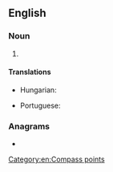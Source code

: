 {{also|nne|-nne|nnê}}
==English==

===Noun===
{{en-noun|-}}

# {{abbreviation of|en|north-northeast}}

====Translations====
{{trans-top|abbreviation of north-northeast}}
* Hungarian: {{t|hu|É-ÉK}}
{{trans-mid}}
* Portuguese: {{t|pt|NNE}}
{{trans-bottom}}

===Anagrams===
* {{anagrams|en|a=enn|Nen|nen}}

[[Category:en:Compass points]]